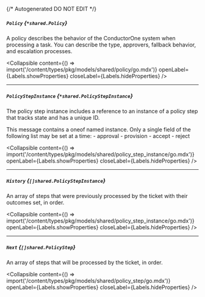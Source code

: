{/* Autogenerated DO NOT EDIT  */}

##### `Policy` *{`*shared.Policy`}*
A policy describes the behavior of the ConductorOne system when processing a task. You can describe the type, approvers, fallback behavior, and escalation processes.

<Collapsible content={() => import('/content/types/pkg/models/shared/policy/go.mdx')} openLabel={Labels.showProperties} closeLabel={Labels.hideProperties} />


---
##### `PolicyStepInstance` *{`*shared.PolicyStepInstance`}*
The policy step instance includes a reference to an instance of a policy step that tracks state and has a unique ID.

This message contains a oneof named instance. Only a single field of the following list may be set at a time:
  \- approval
  \- provision
  \- accept
  \- reject


<Collapsible content={() => import('/content/types/pkg/models/shared/policy_step_instance/go.mdx')} openLabel={Labels.showProperties} closeLabel={Labels.hideProperties} />


---
##### `History` *{`[]shared.PolicyStepInstance`}*
An array of steps that were previously processed by the ticket with their outcomes set, in order.

<Collapsible content={() => import('/content/types/pkg/models/shared/policy_step_instance/go.mdx')} openLabel={Labels.showProperties} closeLabel={Labels.hideProperties} />


---
##### `Next` *{`[]shared.PolicyStep`}*
An array of steps that will be processed by the ticket, in order.

<Collapsible content={() => import('/content/types/pkg/models/shared/policy_step/go.mdx')} openLabel={Labels.showProperties} closeLabel={Labels.hideProperties} />



